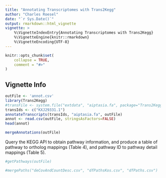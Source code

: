 ```yaml
---
title: "Annotating Transcriptomes with Trans2Kegg"
author: "Charles Roesel"
date: "`r Sys.Date()`"
output: rmarkdown::html_vignette
vignette: >
    %\VignetteIndexEntry{Annotating Transcriptomes with Trans2Kegg}
    %\VignetteEngine{knitr::rmarkdown}
    %\VignetteEncoding{UTF-8}
---
```


```r
knitr::opts_chunk$set(
    collapse = TRUE,
    comment = "#>"
)
```

## Vignette Info

```r
outFile <- 'annot.csv'
library(Trans2Kegg)
#transFile <- system.file("extdata", "aiptasia.fa", package="Trans2Kegg")
transIds <- c("KXJ29331.1")
annotateTranscripts(transIds, "aiptasia.fa", outFile)
annot <- read.csv(outFile, stringsAsFactors=FALSE)
head(annot)
```

```r
mergeAnnotations(outFile)
```

Query the KEGG API to obtain pathway information, and produce a table of
pathway to ortholog mappings (Table 4), and pathway ID to pathway detail
mappings (Table 5).

```r
#getPathways(outFile)
```

```r
#mergePaths("deCovAndCountDesc.csv", "dfPathsKos.csv", "dfPaths.csv") 
```

